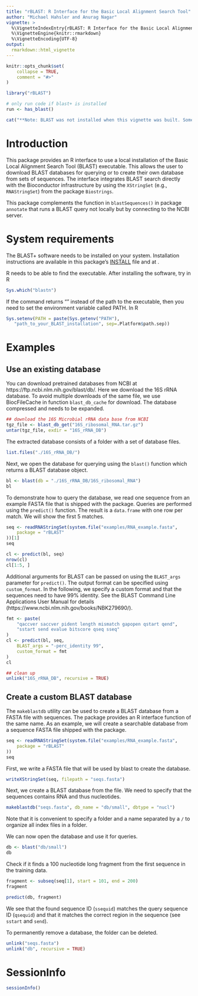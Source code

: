 ```yaml
---
title: "rBLAST: R Interface for the Basic Local Alignment Search Tool"
author: "Michael Hahsler and Anurag Nagar"
vignette: >
  %\VignetteIndexEntry{rBLAST: R Interface for the Basic Local Alignment Search Tool}
  %\VignetteEngine{knitr::rmarkdown}
  %\VignetteEncoding{UTF-8}
output:
  rmarkdown::html_vignette
---
```



```r
knitr::opts_chunk$set(
    collapse = TRUE,
    comment = "#>"
)
```

```r
library("rBLAST")
```


```r
# only run code if blast+ is installed
run <- has_blast()
```

```r
cat("**Note: BLAST was not installed when this vignette was built. Some output is not available in this vignette!**")
```

# Introduction

This package provides an R interface to use 
a local installation of 
the Basic Local Alignment Search Tool (BLAST) executable. This allows the user
to download BLAST databases for querying or to create their own database from 
sets of sequences.
The interface integrates BLAST search directly with the Bioconductor 
infrastructure by using
the `XStringSet` (e.g., `RNAStringSet`) from the package `Biostrings`.

This package complements the function in `blastSequences()` in package `annotate` 
that runs a BLAST query not locally but by connecting to the NCBI server. 

# System requirements
The BLAST+ software needs to be installed on your system. Installation
instructions are available in this package's
[INSTALL](https://github.com/mhahsler/rBLAST/blob/devel/INSTALL) file and
at \url{https://www.ncbi.nlm.nih.gov/books/NBK569861/}.

R needs to be able to find the executable. After installing the software,
try in R
```r
Sys.which("blastn")
```

If the command returns "" instead of the path to the executable,
then you need to set the environment variable called PATH. In R
```r
Sys.setenv(PATH = paste(Sys.getenv("PATH"),
   "path_to_your_BLAST_installation", sep=.Platform$path.sep))
```

# Examples

## Use an existing database

You can download pretrained databases from NCBI at https://ftp.ncbi.nlm.nih.gov/blast/db/. 
Here we  download the 16S rRNA database. To avoid multiple downloads of the same file, we
use BiocFileCache in function `blast_db_cache` for download. The database compressed and 
needs to be expanded.

```r
## download the 16S Microbial rRNA data base from NCBI
tgz_file <- blast_db_get("16S_ribosomal_RNA.tar.gz")
untar(tgz_file, exdir = "16S_rRNA_DB")
```

The extracted database consists of a folder with a set of database files.

```r
list.files("./16S_rRNA_DB/")
```

Next, we open the database for querying using the `blast()` function which 
returns a BLAST database object.
```r
bl <- blast(db = "./16S_rRNA_DB/16S_ribosomal_RNA")
bl
```

To demonstrate how to query the database, we read one sequence from an example 
FASTA file that 
is shipped with the package. Queries are performed using the `predict()` function. The result is a 
`data.frame` with one row per match. We will show the first 5 matches.

```r
seq <- readRNAStringSet(system.file("examples/RNA_example.fasta",
    package = "rBLAST"
))[1]
seq

cl <- predict(bl, seq)
nrow(cl)
cl[1:5, ]
```

Additional arguments for BLAST can be passed on using the `BLAST_args`
parameter for `predict()`.
The output format
can be specified using `custom_format`. In the following, we specify a custom format and 
that the sequences need to have 99% identity. 
See the BLAST Command Line Applications User Manual for details 
(https://www.ncbi.nlm.nih.gov/books/NBK279690/).

```r
fmt <- paste(
    "qaccver saccver pident length mismatch gapopen qstart qend",
    "sstart send evalue bitscore qseq sseq"
)
cl <- predict(bl, seq,
    BLAST_args = "-perc_identity 99",
    custom_format = fmt
)
cl
```


```r
## clean up
unlink("16S_rRNA_DB", recursive = TRUE)
```

## Create a custom BLAST database

The `makeblastdb` utility can be used to create a BLAST database from a 
FASTA file with sequences.
The package provides an R interface function of the same name. As an example,
we will create a searchable database from a sequence FASTA file shipped with the package. 

```r
seq <- readRNAStringSet(system.file("examples/RNA_example.fasta",
    package = "rBLAST"
))
seq
```

First, we write a FASTA file that will be used by blast to create the database.
```r
writeXStringSet(seq, filepath = "seqs.fasta")
```

Next, we create a BLAST database from the file. We need to specify that
the sequences contains RNA and thus nucleotides.
```r
makeblastdb("seqs.fasta", db_name = "db/small", dbtype = "nucl")
```

Note that it is convenient to specify a folder and a name separated by 
a `/` to organize all index files in a folder. 

We can now open the database and use it for queries.
```r
db <- blast("db/small")
db
```

Check if it finds a 100 nucleotide long fragment from the first sequence 
in the training data.

```r
fragment <- subseq(seq[1], start = 101, end = 200)
fragment

predict(db, fragment)
```

We see that the found sequence ID (`ssequid`) matches the query sequence ID
(`qsequid`) and that it matches the correct region in the sequence 
(see `sstart` and `send`).

To permanently remove a database, the folder can be deleted.
```r
unlink("seqs.fasta")
unlink("db", recursive = TRUE)
```

# SessionInfo

```r
sessionInfo()
```
